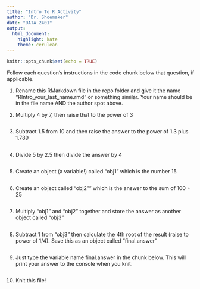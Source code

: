 ```yaml
---
title: "Intro To R Activity"
author: "Dr. Shoemaker"
date: "DATA 2401"
output: 
  html_document: 
    highlight: kate
    theme: cerulean
---
```


```r
knitr::opts_chunk$set(echo = TRUE)
```

Follow each question's instructions in the code chunk below that question, if applicable. 

1. Rename this RMarkdown file in the repo folder and give it the name “RIntro_your_last_name.rmd” or something similar. Your name should be in the file name AND the author spot above. 


2. Multiply 4 by 7, then raise that to the power of 3


```r

```

3. Subtract 1.5 from 10 and then raise the answer to the power of 1.3 plus 1.789

```r

```

4. Divide 5 by 2.5 then divide the answer by 4

```r

```

5. Create an object (a variable!) called “obj1” which is the number 15

```r

```

6. Create an object called “obj2”" which is the answer to the sum of 100 + 25

```r

```

7. Multiply “obj1” and “obj2” together and store the answer as another object called “obj3”

```r

```

8. Subtract 1 from “obj3” then calculate the 4th root of the result (raise to power of 1/4). Save this as an object called “final.answer”

```r

```

9. Just type the variable name final.answer in the chunk below. This will print your answer to the console when you knit. 

```r

```

10. Knit this file! 